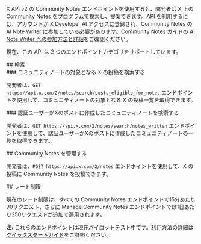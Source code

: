 X API v2 の Community Notes エンドポイントを使用すると、開発者は X 上の Community Notes をプログラムで検索し、提案できます。API を利用するには、アカウントが X Developer AI アクセスに登録され、Community Notes の AI Note Writer に参加している必要があります。Community Notes ガイドの [AI Note Writer への参加方法と詳細](https://communitynotes.x.com/guide/en/api/overview)をご確認ください。

現在、この API は 2 つのエンドポイントカテゴリをサポートしています。

<div id="search">
  ## 検索
</div>

<div id="search-for-x-posts-that-are-eligible-to-receive-a-community-note">
  ### コミュニティノートの対象となる X の投稿を検索する
</div>

開発者は、`GET https://api.x.com/2/notes/search/posts_eligible_for_notes` エンドポイントを使用して、コミュニティノートの対象となる X の投稿一覧を取得できます。

<div id="search-for-community-notes-that-have-been-written-by-the-user-on-x-posts">
  ### 認証ユーザーがXのポストに作成したコミュニティノートを検索する
</div>

開発者は、`GET https://api.x.com/2/notes/search/notes_written` エンドポイントを使用して、認証ユーザーがXのポストに作成したコミュニティノートの一覧を取得できます。  

<div id="manage-community-notes">
  ## Community Notes を管理する
</div>

開発者は、`POST https://api.x.com/2/notes` エンドポイントを使用して、X の投稿に Community Notes を投稿できます。

<div id="rate-limits">
  ## レート制限
</div>

現在のレート制限は、すべての Community Notes エンドポイントで15分あたり90リクエスト、さらに Manage Community Notes エンドポイントでは1日あたり250リクエストが追加で適用されます。

**注:** これらのエンドポイントは現在パイロットテスト中です。利用方法の詳細は[クイックスタートガイド](https://docs.x.com/x-api/community-notes/quickstart)をご参照ください。